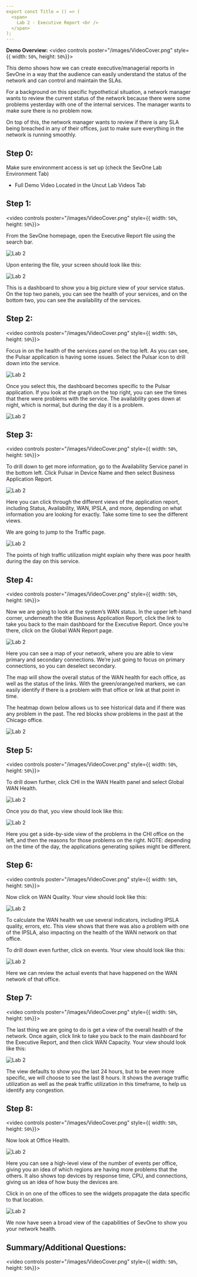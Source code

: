 ```yaml
---
export const Title = () => (
  <span>
    Lab 2 - Executive Report <br />
  </span>
);
---
```


**Demo Overview:**
<video controls poster="/images/VideoCover.png" style={{ width: `50%`, height: `50%`}}>
  <source src="/videos/ExecRep/ExecReport1.mp4"/>
</video>

This demo shows how we can create executive/managerial reports in SevOne in a way that the audience can easily understand
the status of the network and can control and maintain the SLAs.

For a background on this specific hypothetical situation, a network manager wants to review the current status of the network because there were some problems 
yesterday with one of the internal services. The manager wants to make sure there is no problem now.

On top of this, the network manager wants to review if there is any SLA being breached in any of their offices, just to make sure everything in the network is 
running smoothly.

## Step 0:

Make sure environment access is set up (check the SevOne Lab Environment Tab)
* Full Demo Video Located in the Uncut Lab Videos Tab

## Step 1:

<video controls poster="/images/VideoCover.png" style={{ width: `50%`, height: `50%`}}>
  <source src="/videos/ExecRep/ExecReport2.mp4"/>
</video>

From the SevOne homepage, open the Executive Report file using the search bar.

![Lab 2](images/2.1.png)

Upon entering the file, your screen should look like this:

![Lab 2](images/2.2.png)

This is a dashboard to show you a big picture view of your service status. 
On the top two panels, you can see the health of your services, and on the bottom two, you can see the availability of the services.

## Step 2:

<video controls poster="/images/VideoCover.png" style={{ width: `50%`, height: `50%`}}>
  <source src="/videos/ExecRep/ExecReport3.mp4"/>
</video>

Focus in on the health of the services panel on the top left. As you can see, the Pulsar application is having some issues. 
Select the Pulsar icon to drill down into the service.

![Lab 2](images/2.3.png)

Once you select this, the dashboard becomes specific to the Pulsar application. 
If you look at the graph on the top right, you can see the times that there were problems with the service. 
The availability goes down at night, which is normal, but during the day it is a problem.

![Lab 2](images/2.4.png)

## Step 3:

<video controls poster="/images/VideoCover.png" style={{ width: `50%`, height: `50%`}}>
  <source src="/videos/ExecRep/ExecReport4.mp4"/>
</video>

To drill down to get more information, go to the Availability Service panel in the bottom left. 
Click Pulsar in Device Name and then select Business Application Report.

![Lab 2](images/2.5.png)

Here you can click through the different views of the application report, including Status, Availability, WAN, IPSLA, and more, depending on 
what information you are looking for exactly. Take some time to see the different views.

We are going to jump to the Traffic page.

![Lab 2](images/2.6.png)

The points of high traffic utilization might explain why there was poor health during the day on this service.

## Step 4:

<video controls poster="/images/VideoCover.png" style={{ width: `50%`, height: `50%`}}>
  <source src="/videos/ExecRep/ExecReport5.mp4"/>
</video>

Now we are going to look at the system’s WAN status. 
In the upper left-hand corner, underneath the title Business Application Report, click the link to take you back to the main dashboard for the Executive Report. 
Once you’re there, click on the Global WAN Report page. 

![Lab 2](images/2.7.png)

Here you can see a map of your network, where you are able to view primary and secondary connections. 
We’re just going to focus on primary connections, so you can deselect secondary.

The map will show the overall status of the WAN health for each office, as well as the status of the links. 
With the green/orange/red markers, we can easily identify if there is a problem with that office or link at that point in time.

The heatmap down below allows us to see historical data and if there was any problem in the past. 
The red blocks show problems in the past at the Chicago office.

![Lab 2](images/2.8.png)

## Step 5:

<video controls poster="/images/VideoCover.png" style={{ width: `50%`, height: `50%`}}>
  <source src="/videos/ExecRep/ExecReport6.mp4"/>
</video>

To drill down further, click CHI in the WAN Health panel and select Global WAN Health.

![Lab 2](images/2.9.png)

Once you do that, you view should look like this:

![Lab 2](images/2.10.png)

Here you get a side-by-side view of the problems in the CHI office on the left, and then the reasons for those problems on the right.
NOTE: depending on the time of the day, the applications generating spikes might be different.

## Step 6:

<video controls poster="/images/VideoCover.png" style={{ width: `50%`, height: `50%`}}>
  <source src="/videos/ExecRep/ExecReport7.mp4"/>
</video>

Now click on WAN Quality. Your view should look like this:

![Lab 2](images/2.11.png)

To calculate the WAN health we use several indicators, including IPSLA quality, errors, etc.
This view shows that there was also a problem with one of the IPSLA, also impacting on the health of the WAN network on that office.

To drill down even further, click on events. Your view should look like this:

![Lab 2](images/2.12.png)

Here we can review the actual events that have happened on the WAN network of that office.

## Step 7:

<video controls poster="/images/VideoCover.png" style={{ width: `50%`, height: `50%`}}>
  <source src="/videos/ExecRep/ExecReport8.mp4"/>
</video>

The last thing we are going to do is get a view of the overall health of the network. 
Once again, click link to take you back to the main dashboard for the Executive Report, and then click WAN Capacity. 
Your view should look like this:

![Lab 2](images/2.13.png)

The view defaults to show you the last 24 hours, but to be even more specific, we will choose to see the last 8 hours. 
It shows the average traffic utilization as well as the peak traffic utilization in this timeframe, to help us identify any congestion.

## Step 8:

<video controls poster="/images/VideoCover.png" style={{ width: `50%`, height: `50%`}}>
  <source src="/videos/ExecRep/ExecReport9.mp4"/>
</video>

Now look at Office Health.

![Lab 2](images/2.14.png)

Here you can see a high-level view of the number of events per office, giving you an idea of which regions are having more problems that the others. 
It also shows top devices by response time, CPU, and connections, giving us an idea of how busy the devices are.

Click in on one of the offices to see the widgets propagate the data specific to that location.

![Lab 2](images/2.15.png)


We now have seen a broad view of the capabilities of SevOne to show you your network health.

## Summary/Additional Questions:

<video controls poster="/images/VideoCover.png" style={{ width: `50%`, height: `50%`}}>
  <source src="/videos/ExecRep/ExecReport10.mp4"/>
</video>






